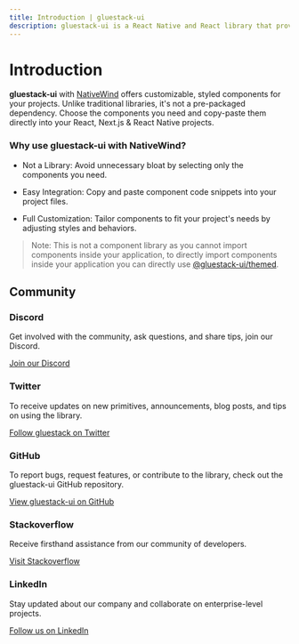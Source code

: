 ```yaml
---
title: Introduction | gluestack-ui
description: gluestack-ui is a React Native and React library that provides universal, styled, and accessible components.
---
```



<Meta title="with-nativewind/Overview/Introduction" />

# Introduction

**gluestack-ui** with [NativeWind](https://www.nativewind.dev/) offers customizable, styled components for your projects. Unlike traditional libraries, it's not a pre-packaged dependency. Choose the components you need and copy-paste them directly into your React, Next.js & React Native projects.

### Why use gluestack-ui with NativeWind?

- Not a Library: Avoid unnecessary bloat by selecting only the components you need.

- Easy Integration: Copy and paste component code snippets into your project files.

- Full Customization: Tailor components to fit your project's needs by adjusting styles and behaviors.

>Note: This is not a component library as you cannot import components inside your application, to directly import components inside your application you can directly use [@gluestack-ui/themed](/ui/docs).

## Community

### Discord

Get involved with the community, ask questions, and share tips, join our Discord.

[Join our Discord](https://discord.gg/95qQ84nf6f)

### Twitter

To receive updates on new primitives, announcements, blog posts, and tips on using the library.

[Follow gluestack on Twitter](https://twitter.com/gluestack)

### GitHub

To report bugs, request features, or contribute to the library, check out the gluestack-ui GitHub repository.

[View gluestack-ui on GitHub](https://github.com/gluestack/gluestack-ui)

### Stackoverflow

Receive firsthand assistance from our community of developers.

[Visit Stackoverflow](https://stackoverflow.com/questions/tagged/gluestack)

### LinkedIn

Stay updated about our company and collaborate on enterprise-level projects.

[Follow us on LinkedIn](https://www.linkedin.com/company/gluestackio/)
